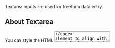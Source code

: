 
<div className="doc lead">
  Textarea inputs are used for freeform data entry.
</div>

## About Textarea

You can style the HTML <code className="doc"><textarea></code> element to align with the Salesforce brand by using the class `.slds-textarea` on the `<textarea>` element.

<CodeView>
  {Textareas.default}
</CodeView>

## States

### Disabled

<CodeView>
  {getDisplayElementById(Textareas.states, "disabled")}
</CodeView>

### Required

<CodeView>
  {getDisplayElementById(Textareas.states, "required")}
</CodeView>

### Error

<CodeView>
  {getDisplayElementById(Textareas.states, "error")}
</CodeView>

### Read only

<CodeView>
  {getDisplayElementById(Textareas.states, "read-only")}
</CodeView>
